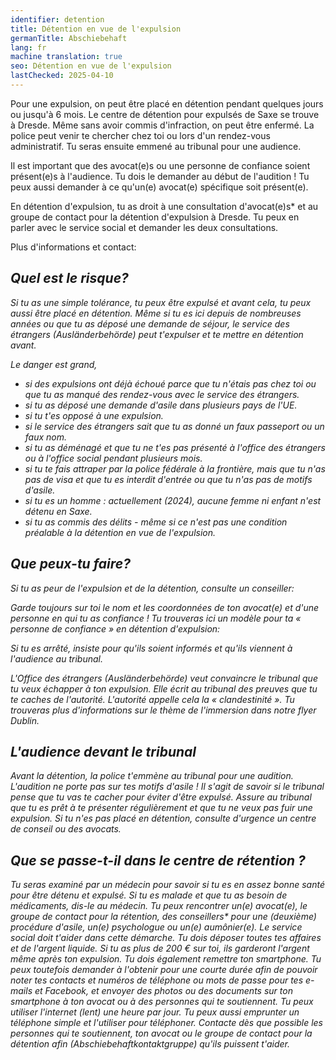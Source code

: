 ```yaml
---
identifier: detention
title: Détention en vue de l'expulsion
germanTitle: Abschiebehaft
lang: fr
machine translation: true
seo: Détention en vue de l'expulsion
lastChecked: 2025-04-10
---
```


Pour une expulsion, on peut être placé en détention pendant quelques jours ou jusqu'à 6 mois.
Le centre de détention pour expulsés de Saxe se trouve à Dresde.
Même sans avoir commis d'infraction, on peut être enfermé.
La police peut venir te chercher chez toi ou lors d'un rendez-vous administratif.
Tu seras ensuite emmené au tribunal pour une audience.

Il est important que des avocat(e)s ou une personne de confiance soient présent(e)s à l'audience.
Tu dois le demander au début de l'audition ! Tu peux aussi demander à ce qu'un(e) avocat(e) spécifique soit présent(e).

En détention d'expulsion, tu as droit à une consultation d'avocat(e)s* et au groupe de contact pour la détention d'expulsion à Dresde.
Tu peux en parler avec le service social et demander les deux consultations.

Plus d'informations et contact:

<Address identifier="abschiebehaftkontaktgruppe" />

## Quel est le risque?

Si tu as une simple tolérance, tu peux être expulsé et avant cela, tu peux aussi être placé en détention.
Même si tu es ici depuis de nombreuses années ou que tu as déposé une demande de séjour, le service des étrangers (Ausländerbehörde) peut t'expulser et te mettre en détention avant.

Le danger est grand,

- si des expulsions ont déjà échoué parce que tu n'étais pas chez toi ou que tu as manqué des rendez-vous avec le service des étrangers.
- si tu as déposé une demande d'asile dans plusieurs pays de l'UE.
- si tu t'es opposé à une expulsion.
- si le service des étrangers sait que tu as donné un faux passeport ou un faux nom.
- si tu as déménagé et que tu ne t'es pas présenté à l'office des étrangers ou à l'office social pendant plusieurs mois.
- si tu te fais attraper par la police fédérale à la frontière, mais que tu n'as pas de visa et que tu es interdit d'entrée ou que tu n'as pas de motifs d'asile.
- si tu es un homme : actuellement (2024), aucune femme ni enfant n'est détenu en Saxe.
- si tu as commis des délits - même si ce n'est pas une condition préalable à la détention en vue de l'expulsion.

## Que peux-tu faire?

Si tu as peur de l'expulsion et de la détention, consulte un conseiller:

<Block identifier="counseling_addresses" />

Garde toujours sur toi le nom et les coordonnées de ton avocat(e) et d'une personne en qui tu as confiance ! 
Tu trouveras ici un modèle pour ta « personne de confiance » en détention d'expulsion: <InternalShortLink identifier="forms" />

Si tu es arrêté, insiste pour qu'ils soient informés et qu'ils viennent à l'audience au tribunal.

L'Office des étrangers (Ausländerbehörde) veut convaincre le tribunal que tu veux échapper à ton expulsion. Elle écrit au tribunal des preuves que tu te caches de l'autorité. 
L'autorité appelle cela la « clandestinité ».
Tu trouveras plus d'informations sur le thème de l'immersion dans notre <InternalShortLink identifier="dublin">flyer Dublin</InternalShortLink>.

## L'audience devant le tribunal

Avant la détention, la police t'emmène au tribunal pour une audition. 
L'audition ne porte pas sur tes motifs d'asile ! 
Il s'agit de savoir si le tribunal pense que tu vas te cacher pour éviter d'être expulsé. 
Assure au tribunal que tu es prêt à te présenter régulièrement et que tu ne veux pas fuir une expulsion. 
Si tu n'es pas placé en détention, consulte d'urgence un centre de conseil ou des avocats.

## Que se passe-t-il dans le centre de rétention ?
Tu seras examiné par un médecin pour savoir si tu es en assez bonne santé pour être détenu et expulsé. Si tu es malade et que tu as besoin de médicaments, dis-le au médecin.
Tu peux rencontrer un(e) avocat(e), le groupe de contact pour la rétention, des conseillers* pour une (deuxième) procédure d'asile, un(e) psychologue ou un(e) aumônier(e). Le service social doit t'aider dans cette démarche.
Tu dois déposer toutes tes affaires et de l'argent liquide. Si tu as plus de 200 € sur toi, ils garderont l'argent même après ton expulsion.
Tu dois également remettre ton smartphone. Tu peux toutefois demander à l'obtenir pour une courte durée afin de pouvoir noter tes contacts et numéros de téléphone ou mots de passe pour tes e-mails et Facebook, et envoyer des photos ou des documents sur ton smartphone à ton avocat ou à des personnes qui te soutiennent.
Tu peux utiliser l'internet (lent) une heure par jour. Tu peux aussi emprunter un téléphone simple et l'utiliser pour téléphoner. Contacte dès que possible les personnes qui te soutiennent, ton avocat ou le groupe de contact pour la détention afin (Abschiebehaftkontaktgruppe) qu'ils puissent t'aider.
